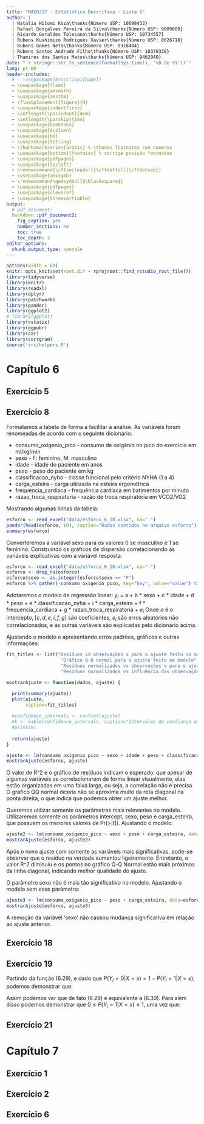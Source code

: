 ```yaml
---
title: "MAE0217 - Estatística Descritiva - Lista 5"
author: |
  | Natalia Hitomi Koza\thanks{Número USP: 10698432}
  | Rafael Gonçalves Pereira da Silva\thanks{Número USP: 9009600}
  | Ricardo Geraldes Tolesano\thanks{Número USP: 10734557}
  | Rubens Kushimizo Rodrigues Xavier\thanks{Número USP: 8626718}
  | Rubens Gomes Neto\thanks{Número USP: 9318484}
  | Rubens Santos Andrade Filho\thanks{Número USP: 10370336}
  | Thamires dos Santos Matos\thanks{Número USP: 9402940}
date: "`r stringr::str_to_sentence(format(Sys.time(), '%B de %Y'))`"
lang: pt-BR
header-includes:
  # - \usepackage[brazilian]{babel}
  - \usepackage{float}
  - \usepackage{amsmath}
  - \usepackage{amsthm}
  - \floatplacement{figure}{H}
  - \usepackage{indentfirst}
  - \setlength{\parindent}{4em}
  - \setlength{\parskip}{1em}
  - \usepackage{booktabs}
  - \usepackage{dcolumn}
  - \usepackage{bm}
  - \usepackage{titling}
  - \thanksmarkseries{arabic} % \thanks footnotes com numeros
  - \usepackage[bottom]{footmisc} % corrige posição footnotes
  - \usepackage{pdfpages}
  - \usepackage{tocloft}
  - \renewcommand{\cftsecleader}{\cftdotfill{\cftdotsep}}
  - \usepackage{amssymb}
  - \renewcommand\qedsymbol{$\blacksquare$}
  - \usepackage{pdfpages}
  - \usepackage{cleveref}
  - \usepackage{threeparttable}
output:
  # pdf_document:
  bookdown::pdf_document2:
    fig_caption: yes
    number_sections: no
    toc: true
    toc_depth: 2
editor_options:
  chunk_output_type: console
---
```


\pagebreak

```r
options(width = 60)
knitr::opts_knit$set(root.dir = rprojroot::find_rstudio_root_file())
library(tidyverse)
library(knitr)
library(readxl)
library(dplyr)
library(patchwork)
library(pander)
library(ggplot2)
# library(ggplot)
library(rstatix)
library(ggpubr)
library(car)
library(corrgram)
source('src/helpers.R')
```

# Capítulo 6

## Exercício 5


## Exercício 8

Formatamos a tabela de forma a facilitar a análise. As variáveis foram renomeadas de acordo com o seguinte dicionário:

- consumo_oxigenio_pico - consumo de oxigênio no pico do exercício em ml/kg/min
- sexo - F: feminino, M: masculino
- idade - idade do paciente em anos
- peso - peso do paciente em kg
- classificacao_nyha - classe funcional pelo critério NYHA (1 a 4)
- carga_esteira - carga utilizada na esteira ergométrica
- frequencia_cardiaca - frequência cardíaca em batimentos por minuto
- razao_troca_respiratoria - razão de troca respiratória em VCO2/VO2

Mostrando algumas linhas da tabela:

```r
esforco <- read_excel("data/esforco_6_18.xlsx", na=".")
pander(head(esforco, 10), caption="Dados contidos no arquivo esforco")
summary(esforco)
```

Converteremos a variável sexo para os valores 0 se masculino e 1 se feminino. Construindo os gráficos de dispersão correlacionando as variáveis explicativas com a variável resposta:

```r
esforco <- read_excel("data/esforco_6_18.xlsx", na=".")
esforco <- drop_na(esforco)
esforco$sexo <- as.integer(esforco$sexo == "F")
esforco %>% gather(-consumo_oxigenio_pico, key="key", value="value") %>% ggplot(aes(x=value, y=consumo_oxigenio_pico)) + geom_point() + facet_wrap(~key, scales = "free") + labs(title="Gráficos correlacionando variáveis explicativas com a variável resposta")
```

Adotaremos o modelo de regressão linear:
$y_i$ = a + b * sexo + c * idade + d * peso + e * classificacao_nyha + i * carga_esteira + f * frequencia_cardiaca + g * razao_troca_respiratoria + $e_i$
Onde $a$ é o intercepto, $[c, d, e, i, f, g]$ são coeficientes, $e_i$ são erros aleatórios não correlacionados, e as outras variáveis são explicadas pelo dicionário acima.

Ajustando o modelo e apresentando erros padrões, gráficos e outras informações:

```r

fit_titles <- list("Resíduos vs observações x para o ajuste feito no modelo",
                    "Gráfico Q-Q normal para o ajuste feito no modelo",
                    "Resíduos normalizados vs observações x para o ajuste feito no modelo",
                    "Resíduos normalizados vs influência das observações para o ajuste feito no modelo")

mostrarAjuste <- function(dados, ajuste) {

  print(summary(ajuste))
  plot(ajuste, 
       caption=fit_titles)
  
  #confidence_intervals <- confint(ajuste)
  #k <- kable(confidence_intervals, caption="Intervalos de confiança para o ajuste dos parâmetros do modelo")
  #print(k)
  
  return(ajuste)
}
```
```r
ajuste <- lm(consumo_oxigenio_pico ~ sexo + idade + peso + classificacao_nyha + carga_esteira + frequencia_cardiaca + razao_troca_respiratoria, data=esforco)
mostrarAjuste(esforco, ajuste)
```
O valor de R^2 e o gráfico de resíduos indicam o esperado: que apesar de algumas variáveis se correlacionarem de forma linear visualmente, elas estão organizadas em uma faixa larga, ou seja, a correlação não é precisa. O gráfico QQ normal desvia não se aproxima muito da reta diagonal na ponta direita, o que indica que podemos obter um ajuste melhor.

Queremos utilizar somente os parâmetros mais relevantes no modelo. Utilizaremos somente os parâmetros intercept, sexo, peso e carga_esteira, que possuem os menores valores de Pr(>|t|). Ajustando o modelo:

```r
ajuste2 <- lm(consumo_oxigenio_pico ~ sexo + peso + carga_esteira, data=esforco)
mostrarAjuste(esforco, ajuste2)
```

Após o novo ajuste com somente as variáveis mais significativas, pode-se observar que o resíduo na verdade aumentou ligeiramente. Entretanto, o valor R^2 diminuiu e os pontos no gráfico Q-Q Normal estão mais próximos da linha diagonal, indicando melhor qualidade do ajuste.

O parâmetro sexo não é mais tão significativo no modelo. Ajustando o modelo sem esse parâmetro:

```r
ajuste3 <- lm(consumo_oxigenio_pico ~ peso + carga_esteira, data=esforco)
mostrarAjuste(esforco, ajuste3)
```

A remoção da variável 'sexo' não causou mudança significativa em relação ao ajuste anterior.



## Exercício 18



## Exercício 19

Partindo da função $(6.29)$, e dado que $P(Y_{i}=0|X=x) = 1 - P(Y_{i}=1|X=x)$,
podemos demonstrar que:

```{=latex}
\begin{align*}
\log{\frac{P(Y_{i}=1|X=x)}{P(Y_{i}=0|X=x)}} &= \alpha + \beta x_{i}\\
\exp\left(\log{\frac{P(Y_{i}=1|X=x)}{P(Y_{i}=0|X=x)}}\right) &= \exp(\alpha + \beta x_{i})\\
\frac{P(Y_{i}=1|X=x)}{P(Y_{i}=0|X=x)} &= \exp(\alpha + \beta x_{i})\\
\frac{P(Y_{i}=1|X=x)}{1 - P(Y_{i}=1|X=x)} &= \exp(\alpha + \beta x_{i})\\
P(Y_{i}=1|X=x) &= \exp(\alpha + \beta x_{i}) (1 - P(Y_{i}=1|X=x))\\
P(Y_{i}=1|X=x) &= \exp(\alpha + \beta x_{i}) - P(Y_{i}=1|X=x)\exp(\alpha + \beta x_{i})\\
P(Y_{i}=1X=x) + P(Y_{i}=1|X=x)\exp(\alpha + \beta x_{i}) &= \exp(\alpha + \beta x_{i})\\
P(Y_{i}=1X=x) (1 + \exp(\alpha + \beta x_{i})) &= \exp(\alpha + \beta x_{i})\\
P(Y_{i}=1X=x) &= \frac{\exp(\alpha + \beta x_{i})}{1 + \exp(\alpha + \beta x_{i})}\quad \square
\end{align*}
```

Assim podemos ver que de fato $(6.29)$ é equivalente a $(6.30)$. Para além disso
podemos demonstrar que $0 \le P(Y_{i}=1|X=x) \le 1$, uma vez que:

```{=latex}
\begin{align*}
P(Y_{i}=1|X=x) = \frac{\exp(\alpha + \beta x_{i})}{1 + \exp(\alpha + \beta x_{i})} &\le 1 \\
\exp(\alpha + \beta x_{i}) &\le 1 + \exp(\alpha + \beta x_{i}) \\
\exp(\alpha + \beta x_{i}) - \exp(\alpha + \beta x_{i}) &\le 1 \\
0 &\le 1 \quad \square
\end{align*}
\begin{align*}
P(Y_{i}=1|X=x) = \frac{\exp(\alpha + \beta x_{i})}{1 + \exp(\alpha + \beta x_{i})} &\ge 0 \\
\exp(\alpha + \beta x_{i}) &\ge 0 \\
1 &\ge \frac{0}{\exp(\alpha + \beta x_{i})} \\
1 &\ge 0 \quad \square
\end{align*}
```

## Exercício 21



# Capítulo 7

## Exercício 1



## Exercício 2



## Exercício 6


